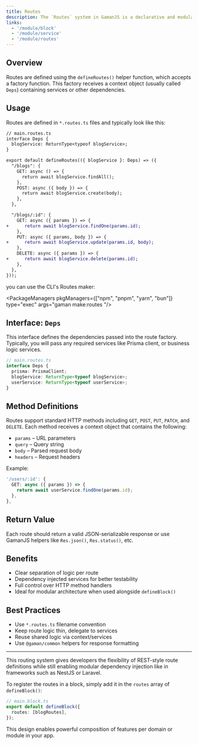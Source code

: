 ```yaml
---
title: Routes
description: The `Routes` system in GamanJS is a declarative and modular way to define the application's endpoints. It allows developers to structure their route logic using dependency injection and per-path method definitions.
links:
  - '/module/block'
  - '/module/service'
  - '/module/routes'
---
```


## Overview

Routes are defined using the `defineRoutes()` helper function, which accepts a factory function. This factory receives a context object (usually called `Deps`) containing services or other dependencies.

## Usage

Routes are defined in `*.routes.ts` files and typically look like this:

```diff lang="ts"
// main.routes.ts
interface Deps {
  blogService: ReturnType<typeof blogService>;
}

export default defineRoutes(({ blogService }: Deps) => ({
  "/blogs": {
    GET: async () => {
      return await blogService.findAll();
    },
    POST: async ({ body }) => {
      return await blogService.create(body);
    },
  },

  "/blogs/:id": {
    GET: async ({ params }) => {
+      return await blogService.findOne(params.id);
    },
    PUT: async ({ params, body }) => {
+      return await blogService.update(params.id, body);
    },
    DELETE: async ({ params }) => {
+      return await blogService.delete(params.id);
    },
  },
}));
```


<Aside type="tip">
  you can use the CLI's Routes maker:

  <PackageManagers pkgManagers={["npm", "pnpm", "yarn", "bun"]} type="exec" args="gaman make:routes <name>"/>
</Aside>

## Interface: `Deps`

This interface defines the dependencies passed into the route factory. Typically, you will pass any required services like Prisma client, or business logic services.

```ts
// main.routes.ts
interface Deps {
  prisma: PrismaClient;
  blogService: ReturnType<typeof blogService>;
  userService: ReturnType<typeof userService>;
}
```

## Method Definitions

Routes support standard HTTP methods including `GET`, `POST`, `PUT`, `PATCH`, and `DELETE`. Each method receives a context object that contains the following:

- `params` – URL parameters
- `query` – Query string
- `body` – Parsed request body
- `headers` – Request headers

Example:

```ts
'/users/:id': {
  GET: async ({ params }) => {
    return await userService.findOne(params.id);
  },
},
```

## Return Value

Each route should return a valid JSON-serializable response or use GamanJS helpers like `Res.json()`, `Res.status()`, etc.

## Benefits

- Clear separation of logic per route
- Dependency injected services for better testability
- Full control over HTTP method handlers
- Ideal for modular architecture when used alongside `defineBlock()`

## Best Practices

- Use `*.routes.ts` filename convention
- Keep route logic thin, delegate to services
- Reuse shared logic via context/services
- Use `@gaman/common` helpers for response formatting

---

This routing system gives developers the flexibility of REST-style route definitions while still enabling modular dependency injection like in frameworks such as NestJS or Laravel.

To register the routes in a block, simply add it in the `routes` array of `defineBlock()`:

```ts
// main.block.ts
export default defineBlock({
  routes: [blogRoutes],
});
```

This design enables powerful composition of features per domain or module in your app.
